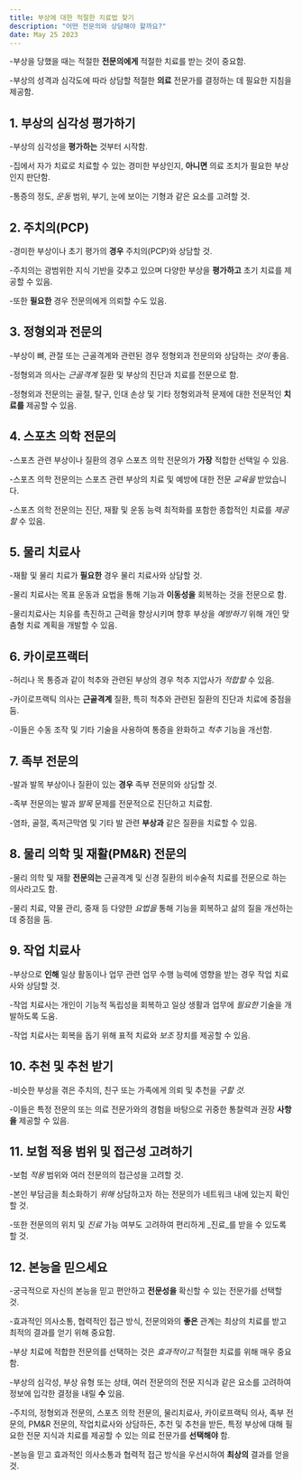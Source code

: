 ```yaml
---
title: 부상에 대한 적절한 치료법 찾기
description: "어떤 전문의와 상담해야 할까요?"
date: May 25 2023
---
```


-부상을 당했을 때는 적절한 **전문의에게** 적절한 치료를 받는 것이 중요함. 



-부상의 성격과 심각도에 따라 상담할 적절한 **의료** 전문가를 결정하는 데 필요한 지침을 제공함.

## 1. 부상의 심각성 평가하기
-부상의 심각성을 **평가하는** 것부터 시작함. 



-집에서 자가 치료로 치료할 수 있는 경미한 부상인지, **아니면** 의료 조치가 필요한 부상인지 판단함. 



-통증의 정도, _운동_ 범위, 부기, 눈에 보이는 기형과 같은 요소를 고려할 것.

## 2. 주치의(PCP)
-경미한 부상이나 초기 평가의 **경우** 주치의(PCP)와 상담할 것. 



-주치의는 광범위한 지식 기반을 갖추고 있으며 다양한 부상을 **평가하고** 초기 치료를 제공할 수 있음. 



-또한 **필요한** 경우 전문의에게 의뢰할 수도 있음.

## 3. 정형외과 전문의
-부상이 뼈, 관절 또는 근골격계와 관련된 경우 정형외과 전문의와 상담하는 _것이_ 좋음. 



-정형외과 의사는 _근골격계_ 질환 및 부상의 진단과 치료를 전문으로 함. 



-정형외과 전문의는 골절, 탈구, 인대 손상 및 기타 정형외과적 문제에 대한 전문적인 **치료를** 제공할 수 있음.

## 4. 스포츠 의학 전문의
-스포츠 관련 부상이나 질환의 경우 스포츠 의학 전문의가 **가장** 적합한 선택일 수 있음. 



-스포츠 의학 전문의는 스포츠 관련 부상의 치료 및 예방에 대한 전문 _교육을_ 받았습니다. 



-스포츠 의학 전문의는 진단, 재활 및 운동 능력 최적화를 포함한 종합적인 치료를 _제공할_ 수 있음.

## 5. 물리 치료사
-재활 및 물리 치료가 **필요한** 경우 물리 치료사와 상담할 것. 



-물리 치료사는 목표 운동과 요법을 통해 기능과 **이동성을** 회복하는 것을 전문으로 함. 



-물리치료사는 치유를 촉진하고 근력을 향상시키며 향후 부상을 _예방하기_ 위해 개인 맞춤형 치료 계획을 개발할 수 있음.

## 6. 카이로프랙터
-허리나 목 통증과 같이 척추와 관련된 부상의 경우 척추 지압사가 _적합할_ 수 있음. 



-카이로프랙틱 의사는 **근골격계** 질환, 특히 척추와 관련된 질환의 진단과 치료에 중점을 둠. 



-이들은 수동 조작 및 기타 기술을 사용하여 통증을 완화하고 _척추_ 기능을 개선함.

## 7. 족부 전문의
-발과 발목 부상이나 질환이 있는 **경우** 족부 전문의와 상담할 것. 



-족부 전문의는 발과 _발목_ 문제를 전문적으로 진단하고 치료함. 



-염좌, 골절, 족저근막염 및 기타 발 관련 **부상과** 같은 질환을 치료할 수 있음.

## 8. 물리 의학 및 재활(PM&R) 전문의
-물리 의학 및 재활 **전문의는** 근골격계 및 신경 질환의 비수술적 치료를 전문으로 하는 의사라고도 함. 



-물리 치료, 약물 관리, 중재 등 다양한 _요법을_ 통해 기능을 회복하고 삶의 질을 개선하는 데 중점을 둠.

## 9. 작업 치료사
-부상으로 **인해** 일상 활동이나 업무 관련 업무 수행 능력에 영향을 받는 경우 작업 치료사와 상담할 것. 



-작업 치료사는 개인이 기능적 독립성을 회복하고 일상 생활과 업무에 _필요한_ 기술을 개발하도록 도움. 



-작업 치료사는 회복을 돕기 위해 표적 치료와 _보조_ 장치를 제공할 수 있음.

## 10. 추천 및 추천 받기
-비슷한 부상을 겪은 주치의, 친구 또는 가족에게 의뢰 및 추천을 _구할 것._ 


-이들은 특정 전문의 또는 의료 전문가와의 경험을 바탕으로 귀중한 통찰력과 권장 **사항을** 제공할 수 있음.

## 11. 보험 적용 범위 및 접근성 고려하기
-보험 _적용_ 범위와 여러 전문의의 접근성을 고려할 것. 



-본인 부담금을 최소화하기 _위해_ 상담하고자 하는 전문의가 네트워크 내에 있는지 확인할 것. 



-또한 전문의의 위치 및 _진료_ 가능 여부도 고려하여 편리하게 _진료_를 받을 수 있도록 할 것.

## 12. 본능을 믿으세요
-궁극적으로 자신의 본능을 믿고 편안하고 **전문성을** 확신할 수 있는 전문가를 선택할 것. 



-효과적인 의사소통, 협력적인 접근 방식, 전문의와의 **좋은** 관계는 최상의 치료를 받고 최적의 결과를 얻기 위해 중요함.

-부상 치료에 적합한 전문의를 선택하는 것은 _효과적이고_ 적절한 치료를 위해 매우 중요함. 



-부상의 심각성, 부상 유형 또는 상태, 여러 전문의의 전문 지식과 같은 요소를 고려하여 정보에 입각한 결정을 내릴 **수** 있음. 



-주치의, 정형외과 전문의, 스포츠 의학 전문의, 물리치료사, 카이로프랙틱 의사, 족부 전문의, PM&R 전문의, 작업치료사와 상담하든, 추천 및 추천을 받든, 특정 부상에 대해 필요한 전문 지식과 치료를 제공할 수 있는 의료 전문가를 **선택해야** 함. 



-본능을 믿고 효과적인 의사소통과 협력적 접근 방식을 우선시하여 **최상의** 결과를 얻을 것.